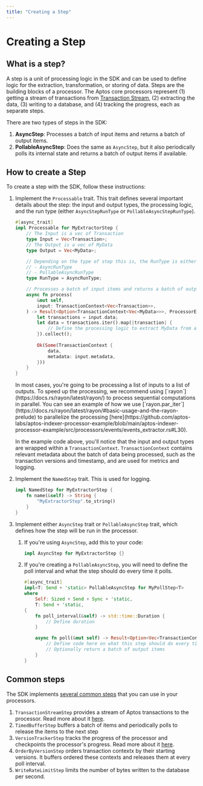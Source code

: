 ```yaml
---
title: "Creating a Step"
---
```


# Creating a Step

## What is a step?
A step is a unit of processing logic in the SDK and can be used to define logic for the extraction, transformation, or storing of data. 
Steps are the building blocks of a processor.
The Aptos core processors represent (1) getting a stream of transactions from [Transaction Stream](../../txn-stream.mdx), (2) extracting the data, (3) writing to a database, and (4) tracking the progress, each as separate steps.  

There are two types of steps in the SDK:
1. **AsyncStep**: Processes a batch of input items and returns a batch of output items.
2. **PollableAsyncStep**: Does the same as `AsyncStep`, but it also periodically polls its internal state and returns a batch of output items if available.

## How to create a Step
To create a step with the SDK, follow these instructions:

1. Implement the `Processable` trait. This trait defines several important details about the step: the input and output types, the processing logic, and the run type (either `AsyncStepRunType` or `PollableAsyncStepRunType`).
    
    ```rust
    #[async_trait]
    impl Processable for MyExtractorStep {
        // The Input is a vec of Transaction 
        type Input = Vec<Transaction>;
        // The Output is a vec of MyData
        type Output = Vec<MyData>;

        // Depending on the type of step this is, the RunType is either
        // - AsyncRunType
        // - PollableAsyncRunType
        type RunType = AsyncRunType;
    
    	// Processes a batch of input items and returns a batch of output items.
        async fn process(
            &mut self,
            input: TransactionContext<Vec<Transaction>>,
        ) -> Result<Option<TransactionContext<Vec<MyData>>>, ProcessorError> {
            let transactions = input.data;
            let data = transactions.iter().map(|transaction| {
                // Define the processing logic to extract MyData from a Transaction
            }).collect();
            
            Ok(Some(TransactionContext {
                data,
                metadata: input.metadata,
            }))
        }
    }
    ```

    
    <Callout type="info">
        In most cases, you're going to be processing a list of inputs to a list of outputs.
        To speed up the processing, we recommend using [`rayon`](https://docs.rs/rayon/latest/rayon/) to process sequential computations in parallel.
        You can see an example of how we use [`rayon.par_iter`](https://docs.rs/rayon/latest/rayon/#basic-usage-and-the-rayon-prelude) to parallelize the processing [here](https://github.com/aptos-labs/aptos-indexer-processor-example/blob/main/aptos-indexer-processor-example/src/processors/events/events_extractor.rs#L30).
    </Callout>

    In the example code above, you'll notice that the input and output types are wrapped within a `TransactionContext`.
    `TransactionContext` contains relevant metadata about the batch of data being processed, such as the transaction versions and timestamp, and are used for metrics and logging. 
    
2. Implement the `NamedStep` trait. This is used for logging.
    
    ```rust
    impl NamedStep for MyExtractorStep {
        fn name(&self) -> String {
            "MyExtractorStep".to_string()
        }
    }
    ```
    
3. Implement either `AsyncStep` trait or `PollableAsyncStep` trait, which defines how the step will be run in the processor.
    1. If you're using `AsyncStep`, add this to your code:
        
        ```rust        
        impl AsyncStep for MyExtractorStep {}
        ```
        
    2. If you're creating a `PollableAsyncStep`, you will need to define the poll interval and what the step should do every time it polls.
        
        ```rust        
        #[async_trait]
        impl<T: Send + 'static> PollableAsyncStep for MyPollStep<T>
        where
            Self: Sized + Send + Sync + 'static,
            T: Send + 'static,
        {
            fn poll_interval(&self) -> std::time::Duration {
                // Define duration
            }
        
            async fn poll(&mut self) -> Result<Option<Vec<TransactionContext<T>>>, ProcessorError> {
                // Define code here on what this step should do every time it polls
                // Optionally return a batch of output items
            }
        }
        ```

## Common steps

The SDK implements [several common steps](https://github.com/aptos-labs/aptos-indexer-processor-sdk/tree/main/aptos-indexer-processors-sdk/sdk/src/common_steps) that you can use in your processors. 

1. `TransactionStreamStep` provides a stream of Aptos transactions to the processor. Read more about it [here](./transaction-stream.mdx).
2. `TimedBufferStep` buffers a batch of items and periodically polls to release the items to the next step
3. `VersionTrackerStep` tracks the progress of the processor and checkpoints the processor's progress. Read more about it [here](./version-tracking.mdx).
4. `OrderByVersionStep` orders transaction contextx by their starting versions. It buffers ordered these contexts and releases them at every poll interval.
5. `WriteRateLimitStep` limits the number of bytes written to the database per second.

